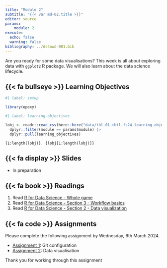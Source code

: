 ```yaml
---
title: "Module 2"
subtitle: "{{< var md-02.title >}}"
editor: source
params:
    module: 2
execute: 
  echo: false
  warning: false
bibliography: ../ds4owd-001.bib
---
```


Are you ready for some data visualisations? This week is all about exploring data with `ggplot2` R package. We will also learn about the data science lifecycle. 

## {{< fa bullseye >}} Learning Objectives

```r
#| label: setup

library(epoxy)
```

```r
#| label: learning-objectives

lobj <- readr::read_csv(here::here("data/tbl-01-rbtl-fs24-learning-objectives.csv")) |> 
  dplyr::filter(module == params$module) |>
  dplyr::pull(learning_objectives)

```

```epoxy
{1:length(lobj)}. {lobj[1:length(lobj)]}
```

## {{< fa display >}} Slides

- In preparation

## {{< fa book >}} Readings

1. Read [R for Data Science - Whole game](https://r4ds.hadley.nz/whole-game)
2. Read [R for Data Science - Section 3 - Workflow basics](https://r4ds.hadley.nz/workflow-basics) 
3. Read [R for Data Science - Section 2 - Data visualization](https://r4ds.hadley.nz/data-visualize)

## {{< fa code >}} Assignments

Please complete the following assignment by Wednesday, 6th March 2024. 

-   [Assignment 1](../assignments/md-02/am-02-1-github.qmd): Git configuration
-   [Assignment 2](../assignments/md-02/am-02-2-data-visualisation.qmd): Data visualisation

Thank you for working through this assignment

